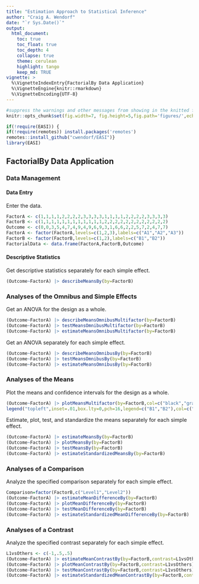 ```yaml
---
title: "Estimation Approach to Statistical Inference"
author: "Craig A. Wendorf"
date: "`r Sys.Date()`"
output:
  html_document:
    toc: true
    toc_float: true
    toc_depth: 4
    collapse: true
    theme: cerulean
    highlight: tango
    keep_md: TRUE
vignette: >
  %\VignetteIndexEntry{FactorialBy Data Application}
  %\VignetteEngine{knitr::rmarkdown}
  %\VignetteEncoding{UTF-8}
---
```


```r
#suppress the warnings and other messages from showing in the knitted file.
knitr::opts_chunk$set(fig.width=7, fig.height=5,fig.path='figures/',echo=TRUE,warning=FALSE,message=FALSE)
```

```r
if(!require(EASI)) {
if(!require(remotes)) install.packages('remotes')
remotes::install_github("cwendorf/EASI")}
library(EASI)
```

## FactorialBy Data Application

### Data Management

#### Data Entry

Enter the data.
```r
FactorA <- c(1,1,1,1,2,2,2,2,3,3,3,3,1,1,1,1,2,2,2,2,3,3,3,3)
FactorB <- c(1,1,1,1,1,1,1,1,1,1,1,1,2,2,2,2,2,2,2,2,2,2,2,2)
Outcome <- c(0,0,3,5,4,7,4,9,4,9,6,9,3,1,6,6,2,2,5,7,2,4,7,7)
FactorA <- factor(FactorA,levels=c(1,2,3),labels=c("A1","A2","A3"))
FactorB <- factor(FactorB,levels=c(1,2),labels=c("B1","B2"))
FactorialData <- data.frame(FactorA,FactorB,Outcome)
```

#### Descriptive Statistics

Get descriptive statistics separately for each simple effect.
```r
(Outcome~FactorA) |> describeMeansBy(by=FactorB)
```

### Analyses of the Omnibus and Simple Effects

Get an ANOVA for the design as a whole.
```r
(Outcome~FactorA) |> describeMeansOmnibusMultifactor(by=FactorB)
(Outcome~FactorA) |> testMeansOmnibusMultifactor(by=FactorB)
(Outcome~FactorA) |> estimateMeansOmnibusMultifactor(by=FactorB)
```

Get an ANOVA separately for each simple effect.
```r
(Outcome~FactorA) |> describeMeansOmnibusBy(by=FactorB)
(Outcome~FactorA) |> testMeansOmnibusBy(by=FactorB)
(Outcome~FactorA) |> estimateMeansOmnibusBy(by=FactorB)
```

### Analyses of the Means

Plot the means and confidence intervals for the design as a whole.
```r
(Outcome~FactorA) |> plotMeansMultifactor(by=FactorB,col=c("black","gray60"))
legend("topleft",inset=.01,box.lty=0,pch=16,legend=c("B1","B2"),col=c("black","gray60"))
```

Estimate, plot, test, and standardize the means separately for each simple effect.
```r
(Outcome~FactorA) |> estimateMeansBy(by=FactorB)
(Outcome~FactorA) |> plotMeansBy(by=FactorB)
(Outcome~FactorA) |> testMeansBy(by=FactorB)
(Outcome~FactorA) |> estimateStandardizedMeansBy(by=FactorB)
```

### Analyses of a Comparison

Analyze the specified comparison separately for each simple effect.
```r
Comparison=factor(FactorB,c("Level1","Level2"))
(Outcome~FactorA) |> estimateMeanDifferenceBy(by=FactorB)
(Outcome~FactorA) |> plotMeanDifferenceBy(by=FactorB)
(Outcome~FactorA) |> testMeanDifferenceBy(by=FactorB)
(Outcome~FactorA) |> estimateStandardizedMeanDifferenceBy(by=FactorB)
```

### Analyses of a Contrast

Analyze the specified contrast separately for each simple effect.
```r
L1vsOthers <- c(-1,.5,.5)
(Outcome~FactorA) |> estimateMeanContrastBy(by=FactorB,contrast=L1vsOthers)
(Outcome~FactorA) |> plotMeanContrastBy(by=FactorB,contrast=L1vsOthers)
(Outcome~FactorA) |> testMeanContrastBy(by=FactorB,contrast=L1vsOthers)
(Outcome~FactorA) |> estimateStandardizedMeanContrastBy(by=FactorB,contrast=L1vsOthers)
```
